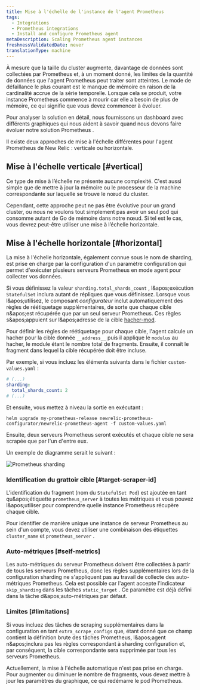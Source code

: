 ```yaml
---
title: Mise à l'échelle de l'instance de l'agent Prometheus
tags:
  - Integrations
  - Prometheus integrations
  - Install and configure Prometheus agent
metaDescription: Scaling Prometheus agent instances
freshnessValidatedDate: never
translationType: machine
---
```


À mesure que la taille du cluster augmente, davantage de données sont collectées par Prometheus et, à un moment donné, les limites de la quantité de données que l'agent Prometheus peut traiter sont atteintes. Le mode de défaillance le plus courant est le manque de mémoire en raison de la cardinalité accrue de la série temporelle. Lorsque cela se produit, votre instance Prometheus commence à mourir car elle a besoin de plus de mémoire, ce qui signifie que vous devez commencer à évoluer.

Pour analyser la solution en détail, nous fournissons un dashboard avec différents graphiques qui nous aident à savoir quand nous devons faire évoluer notre solution Prometheus .

Il existe deux approches de mise à l'échelle différentes pour l'agent Prometheus de New Relic : verticale ou horizontale.

## Mise à l'échelle verticale [#vertical]

Ce type de mise à l’échelle ne présente aucune complexité. C'est aussi simple que de mettre à jour la mémoire ou le processeur de la machine correspondante sur laquelle se trouve le nœud du cluster.

Cependant, cette approche peut ne pas être évolutive pour un grand cluster, ou nous ne voulons tout simplement pas avoir un seul pod qui consomme autant de Go de mémoire dans notre nœud. Si tel est le cas, vous devrez peut-être utiliser une mise à l’échelle horizontale.

## Mise à l'échelle horizontale [#horizontal]

La mise à l'échelle horizontale, également connue sous le nom de sharding, est prise en charge par la configuration d'un paramètre configuration qui permet d'exécuter plusieurs serveurs Prometheus en mode agent pour collecter vos données.

Si vous définissez la valeur `sharding.total_shards_count` , l&amp;apos;exécution `StatefulSet` inclura autant de répliques que vous définissez. Lorsque vous l&amp;apos;utilisez, le composant *configurateur* inclut automatiquement des règles de réétiquetage supplémentaires, de sorte que chaque cible n&amp;apos;est récupérée que par un seul serveur Prometheus. Ces règles s&amp;apos;appuient sur l&amp;apos;adresse de la cible [hacher-mod](https://prometheus.io/docs/prometheus/latest/configuration/configuration/#relabel_config).

Pour définir les règles de réétiquetage pour chaque cible, l'agent calcule un hacher pour la cible donnée `__address__` puis il applique le `modulus` au hacher, le module étant le nombre total de fragments. Ensuite, il connaît le fragment dans lequel la cible récupérée doit être incluse.

Par exemple, si vous incluez les éléments suivants dans le fichier `custom-values.yaml` :

```yaml
# (...)
sharding:
  total_shards_count: 2
# (...)
```

Et ensuite, vous mettez à niveau la sortie en exécutant :

```shell
helm upgrade my-prometheus-release newrelic-prometheus-configurator/newrelic-prometheus-agent -f custom-values.yaml
```

Ensuite, deux serveurs Prometheus seront exécutés et chaque cible ne sera scrapée que par l'un d'entre eux.

Un exemple de diagramme serait le suivant :

<img src="/images/infrastructure_diagram_prometheus-sharding.webp" alt="Prometheus sharding" title="Prometheus sharding" />

### Identification du grattoir cible [#target-scraper-id]

L'identification du fragment (nom du `StatefulSet Pod`) est ajoutée en tant qu&amp;apos;étiquette `prometheus_server` à toutes les métriques et vous pouvez l&amp;apos;utiliser pour comprendre quelle instance Prometheus récupère chaque cible.

Pour identifier de manière unique une instance de serveur Prometheus au sein d'un compte, vous devez utiliser une combinaison des étiquettes `cluster_name` et `prometheus_server` .

### Auto-métriques [#self-metrics]

Les auto-métriques du serveur Prometheus doivent être collectées à partir de tous les serveurs Prometheus, donc les règles supplémentaires lors de la configuration sharding ne s'appliquent pas au travail de collecte des auto-métriques Prometheus. Cela est possible car l'agent accepte l'indicateur `skip_sharding` dans les tâches `static_target` . Ce paramètre est déjà défini dans la tâche d&amp;apos;auto-métriques par défaut.

### Limites [#limitations]

Si vous incluez des tâches de scraping supplémentaires dans la configuration en tant `extra_scrape_configs` que, étant donné que ce champ contient la définition brute des tâches Prometheus, l&amp;apos;agent n&amp;apos;inclura pas les règles correspondant à sharding configuration et, par conséquent, la cible correspondante sera supprimée par tous les serveurs Prometheus.

Actuellement, la mise à l'échelle automatique n'est pas prise en charge. Pour augmenter ou diminuer le nombre de fragments, vous devez mettre à jour les paramètres du graphique, ce qui redémarre le pod Prometheus.